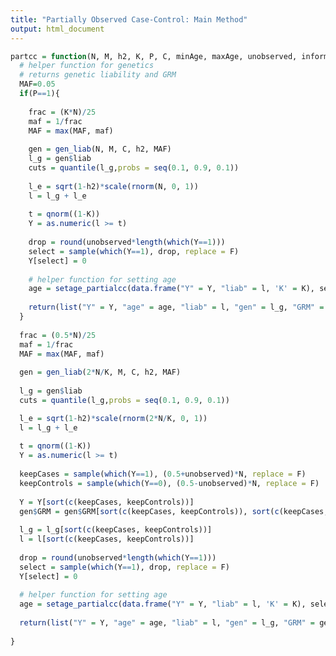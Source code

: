 ```yaml
---
title: "Partially Observed Case-Control: Main Method"
output: html_document
---
```


```r
partcc = function(N, M, h2, K, P, C, minAge, maxAge, unobserved, informative){
  # helper function for genetics
  # returns genetic liability and GRM
  MAF=0.05
  if(P==1){
    
    frac = (K*N)/25
    maf = 1/frac
    MAF = max(MAF, maf)
    
    gen = gen_liab(N, M, C, h2, MAF)
    l_g = gen$liab
    cuts = quantile(l_g,probs = seq(0.1, 0.9, 0.1))
   
    l_e = sqrt(1-h2)*scale(rnorm(N, 0, 1))
    l = l_g + l_e
    
    t = qnorm((1-K))
    Y = as.numeric(l >= t)
  
    drop = round(unobserved*length(which(Y==1)))
    select = sample(which(Y==1), drop, replace = F)
    Y[select] = 0
  
    # helper function for setting age
    age = setage_partialcc(data.frame("Y" = Y, "liab" = l, 'K' = K), select, minAge, maxAge, informative)
  
    return(list("Y" = Y, "age" = age, "liab" = l, "gen" = l_g, "GRM" = gen$GRM, "cuts" = cuts))
  }
  
  frac = (0.5*N)/25
  maf = 1/frac
  MAF = max(MAF, maf)
    
  gen = gen_liab(2*N/K, M, C, h2, MAF)
  
  l_g = gen$liab
  cuts = quantile(l_g,probs = seq(0.1, 0.9, 0.1))

  l_e = sqrt(1-h2)*scale(rnorm(2*N/K, 0, 1))
  l = l_g + l_e
  
  t = qnorm((1-K))
  Y = as.numeric(l >= t)
    
  keepCases = sample(which(Y==1), (0.5+unobserved)*N, replace = F)
  keepControls = sample(which(Y==0), (0.5-unobserved)*N, replace = F)
  
  Y = Y[sort(c(keepCases, keepControls))]
  gen$GRM = gen$GRM[sort(c(keepCases, keepControls)), sort(c(keepCases, keepControls))]
  
  l_g = l_g[sort(c(keepCases, keepControls))]
  l = l[sort(c(keepCases, keepControls))]
  
  drop = round(unobserved*length(which(Y==1)))
  select = sample(which(Y==1), drop, replace = F)
  Y[select] = 0
  
  # helper function for setting age
  age = setage_partialcc(data.frame("Y" = Y, "liab" = l, 'K' = K), select, minAge, maxAge, informative)
  
  return(list("Y" = Y, "age" = age, "liab" = l, "gen" = l_g, "GRM" = gen$GRM, "cuts" = cuts))
  
} 

```
